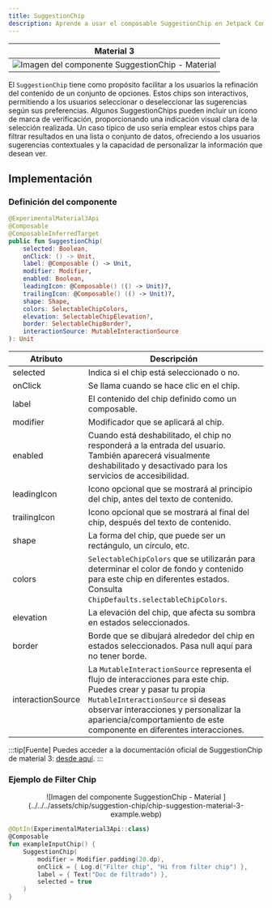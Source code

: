 ```yaml
---
title: SuggestionChip
description: Aprende a usar el composable SuggestionChip en Jetpack Compose.
---
```



[comment]: <> (La ruta siempre será assets/nombeComponente/componente-header.webp)

| Material 3| 
| :------: |
| ![Imagen del componente SuggestionChip - Material ](../../../assets/chip/suggestion-chip/chip-suggestion-material-3-example.webp) | 

El `SuggestionChip` tiene como propósito facilitar a los usuarios la refinación del contenido de un conjunto de opciones. Estos chips son interactivos, permitiendo a los usuarios seleccionar o deseleccionar las sugerencias según sus preferencias. Algunos SuggestionChips pueden incluir un ícono de marca de verificación, proporcionando una indicación visual clara de la selección realizada. Un caso típico de uso sería emplear estos chips para filtrar resultados en una lista o conjunto de datos, ofreciendo a los usuarios sugerencias contextuales y la capacidad de personalizar la información que desean ver.

## Implementación

### Definición del componente

[comment]: <> (Añade un ``TabItem`` por cada tipo de implementación que tenga)

<Tabs>
<TabItem label="Material 3">

```kotlin frame="terminal"
@ExperimentalMaterial3Api
@Composable
@ComposableInferredTarget
public fun SuggestionChip(
    selected: Boolean,
    onClick: () -> Unit,
    label: @Composable () -> Unit,
    modifier: Modifier,
    enabled: Boolean,
    leadingIcon: @Composable() (() -> Unit)?,
    trailingIcon: @Composable() (() -> Unit)?,
    shape: Shape,
    colors: SelectableChipColors,
    elevation: SelectableChipElevation?,
    border: SelectableChipBorder?,
    interactionSource: MutableInteractionSource
): Unit
```

Atributo | Descripción
------ | -----------
selected | Indica si el chip está seleccionado o no.
onClick | Se llama cuando se hace clic en el chip.
label | El contenido del chip definido como un composable.
modifier | Modificador que se aplicará al chip.
enabled | Cuando está deshabilitado, el chip no responderá a la entrada del usuario. También aparecerá visualmente deshabilitado y desactivado para los servicios de accesibilidad.
leadingIcon | Icono opcional que se mostrará al principio del chip, antes del texto de contenido.
trailingIcon | Icono opcional que se mostrará al final del chip, después del texto de contenido.
shape | La forma del chip, que puede ser un rectángulo, un círculo, etc.
colors | `SelectableChipColors` que se utilizarán para determinar el color de fondo y contenido para este chip en diferentes estados. Consulta `ChipDefaults.selectableChipColors`.
elevation | La elevación del chip, que afecta su sombra en estados seleccionados.
border | Borde que se dibujará alrededor del chip en estados seleccionados. Pasa null aquí para no tener borde.
interactionSource | La `MutableInteractionSource` representa el flujo de interacciones para este chip. Puedes crear y pasar tu propia `MutableInteractionSource` si deseas observar interacciones y personalizar la apariencia/comportamiento de este componente en diferentes interacciones.

</TabItem>
</Tabs>

[comment]: <> (No modifiques el tip)

:::tip[Fuente]
Puedes acceder a la documentación oficial de SuggestionChip de material 3:
[desde aquí](https://developer.android.com/jetpack/compose/components/chip?hl=es-419#suggestion).
:::

### Ejemplo de Filter Chip

<Tabs>
<TabItem label="Material 3">

<center>![Imagen del componente SuggestionChip - Material ](../../../assets/chip/suggestion-chip/chip-suggestion-material-3-example.webp)</center>

```kotlin frame="terminal"
@OptIn(ExperimentalMaterial3Api::class)
@Composable
fun exampleInputChip() {
    SuggestionChip(
        modifier = Modifier.padding(20.dp),
        onClick = { Log.d("Filter chip", "Hi from filter chip") },
        label = { Text("Doc de filtrado") },
        selected = true
    )
}
```

</TabItem>
</Tabs>